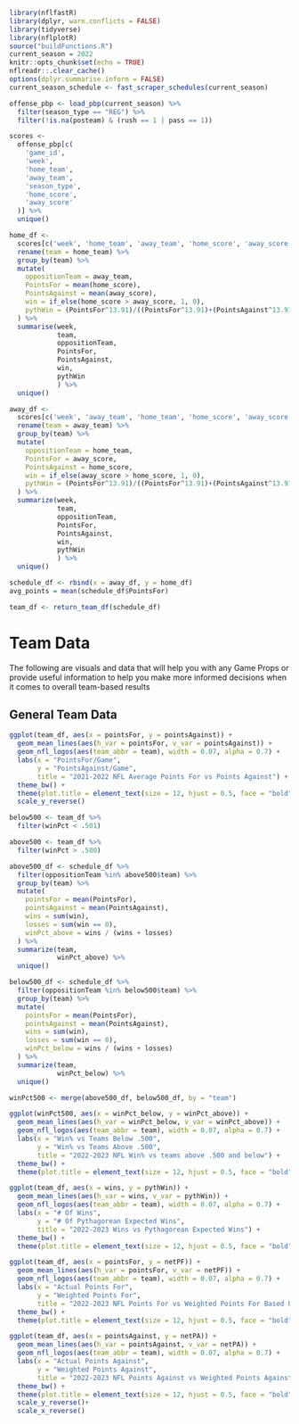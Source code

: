 ```r
library(nflfastR)
library(dplyr, warn.conflicts = FALSE)
library(tidyverse)
library(nflplotR)
source("buildFunctions.R")
current_season = 2022
knitr::opts_chunk$set(echo = TRUE)
nflreadr::.clear_cache()
options(dplyr.summarise.inform = FALSE)
current_season_schedule <- fast_scraper_schedules(current_season)

offense_pbp <- load_pbp(current_season) %>%
  filter(season_type == "REG") %>%
  filter(!is.na(posteam) & (rush == 1 | pass == 1))

scores <-
  offense_pbp[c(
    'game_id',
    'week',
    'home_team',
    'away_team',
    'season_type',
    'home_score',
    'away_score'
  )] %>%
  unique()

home_df <-
  scores[c('week', 'home_team', 'away_team', 'home_score', 'away_score')] %>%
  rename(team = home_team) %>%
  group_by(team) %>%
  mutate(
    oppositionTeam = away_team,
    PointsFor = mean(home_score),
    PointsAgainst = mean(away_score),
    win = if_else(home_score > away_score, 1, 0),
    pythWin = (PointsFor^13.91)/((PointsFor^13.91)+(PointsAgainst^13.91))
  ) %>%
  summarise(week,
            team,
            oppositionTeam,
            PointsFor,
            PointsAgainst,
            win,
            pythWin
            ) %>%
  unique()

away_df <-
  scores[c('week', 'away_team', 'home_team', 'home_score', 'away_score')] %>%
  rename(team = away_team) %>%
  group_by(team) %>%
  mutate(
    oppositionTeam = home_team,
    PointsFor = away_score,
    PointsAgainst = home_score,
    win = if_else(away_score > home_score, 1, 0),
    pythWin = (PointsFor^13.91)/((PointsFor^13.91)+(PointsAgainst^13.91))
  ) %>%
  summarize(week,
            team,
            oppositionTeam,
            PointsFor,
            PointsAgainst,
            win,
            pythWin
            ) %>%
  unique()

schedule_df <- rbind(x = away_df, y = home_df)
avg_points = mean(schedule_df$PointsFor)

team_df <- return_team_df(schedule_df)
```

# Team Data

The following are visuals and data that will help you with any Game Props or provide useful information to help you make more informed decisions when it comes to overall team-based results

## General Team Data

```r
ggplot(team_df, aes(x = pointsFor, y = pointsAgainst)) +
  geom_mean_lines(aes(h_var = pointsFor, v_var = pointsAgainst)) +
  geom_nfl_logos(aes(team_abbr = team), width = 0.07, alpha = 0.7) +
  labs(x = "PointsFor/Game",
       y = "PointsAgainst/Game",
       title = "2021-2022 NFL Average Points For vs Points Against") +
  theme_bw() +
  theme(plot.title = element_text(size = 12, hjust = 0.5, face = "bold")) +
  scale_y_reverse()
```
```r
below500 <- team_df %>%
  filter(winPct < .501)

above500 <- team_df %>%
  filter(winPct > .500)

above500_df <- schedule_df %>%
  filter(oppositionTeam %in% above500$team) %>%
  group_by(team) %>%
  mutate(
    pointsFor = mean(PointsFor),
    pointsAgainst = mean(PointsAgainst),
    wins = sum(win),
    losses = sum(win == 0),
    winPct_above = wins / (wins + losses)
  ) %>%
  summarize(team,
            winPct_above) %>%
  unique()

below500_df <- schedule_df %>%
  filter(oppositionTeam %in% below500$team) %>%
  group_by(team) %>%
  mutate(
    pointsFor = mean(PointsFor),
    pointsAgainst = mean(PointsAgainst),
    wins = sum(win),
    losses = sum(win == 0),
    winPct_below = wins / (wins + losses)
  ) %>%
  summarize(team,
            winPct_below) %>%
  unique()

winPct500 <- merge(above500_df, below500_df, by = "team")

ggplot(winPct500, aes(x = winPct_below, y = winPct_above)) +
  geom_mean_lines(aes(h_var = winPct_below, v_var = winPct_above)) +
  geom_nfl_logos(aes(team_abbr = team), width = 0.07, alpha = 0.7) +
  labs(x = "Win% vs Teams Below .500",
       y = "Win% vs Teams Above .500",
       title = "2022-2023 NFL Win% vs teams above .500 and below") +
  theme_bw() +
  theme(plot.title = element_text(size = 12, hjust = 0.5, face = "bold"))
```

```r
ggplot(team_df, aes(x = wins, y = pythWin)) +
  geom_mean_lines(aes(h_var = wins, v_var = pythWin)) +
  geom_nfl_logos(aes(team_abbr = team), width = 0.07, alpha = 0.7) +
  labs(x = "# Of Wins",
       y = "# Of Pythagorean Expected Wins",
       title = "2022-2023 Wins vs Pythagorean Expected Wins") +
  theme_bw() +
  theme(plot.title = element_text(size = 12, hjust = 0.5, face = "bold"))

```

```r
ggplot(team_df, aes(x = pointsFor, y = netPF)) +
  geom_mean_lines(aes(h_var = pointsFor, v_var = netPF)) +
  geom_nfl_logos(aes(team_abbr = team), width = 0.07, alpha = 0.7) +
  labs(x = "Actual Points For",
       y = "Weighted Points For",
       title = "2022-2023 NFL Points For vs Weighted Points For Based On Opponent") +
  theme_bw() +
  theme(plot.title = element_text(size = 12, hjust = 0.5, face = "bold"))

```

``` r
ggplot(team_df, aes(x = pointsAgainst, y = netPA)) +
  geom_mean_lines(aes(h_var = pointsAgainst, v_var = netPA)) +
  geom_nfl_logos(aes(team_abbr = team), width = 0.07, alpha = 0.7) +
  labs(x = "Actual Points Against",
       y = "Weighted Points Against",
       title = "2022-2023 NFL Points Against vs Weighted Points Against Based On Opponent") +
  theme_bw() +
  theme(plot.title = element_text(size = 12, hjust = 0.5, face = "bold"))+
  scale_y_reverse()+
  scale_x_reverse()
```